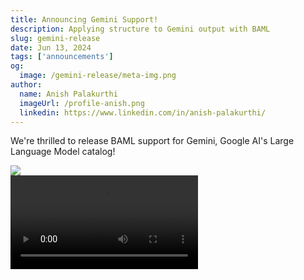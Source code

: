 ```yaml
---
title: Announcing Gemini Support!
description: Applying structure to Gemini output with BAML
slug: gemini-release
date: Jun 13, 2024
tags: ['announcements']
og:
  image: /gemini-release/meta-img.png
author:
  name: Anish Palakurthi
  imageUrl: /profile-anish.png
  linkedin: https://www.linkedin.com/in/anish-palakurthi/
---
```


<div style={{ display: 'flex', alignItems: 'center' }}>
  <p >We're thrilled to release BAML support for Gemini, Google AI's Large Language Model catalog!</p>
</div>
<div style={{ display: 'flex', justifyContent: 'center', alignItems: 'center', padding: '0', margin: '0', width: '100%' }}>
  <img src="/gemini.png" style={{ height: '50px', padding: '0', margin: '0' }} />
</div>




<Video src="/videos/gemini-final.mp4" title="" width={1000} />



The latest Gemini 1.5 Flash and Pro models offer an impressive context window of up to 1 million tokens, provide advanced safety and generation configurations, and support a broader range of multimodal inputs, such as video and audio, outpacing the current capabilities of Anthropic and OpenAI’s public models.

Integrating with Gemini lets BAML users access the latest advancements in large language models, and most importantly, with structure and safety.


### How to add Gemini to your BAML Project:

1. Generate a [Google Generative AI API key](https://ai.google.dev/gemini-api/docs/get-started/tutorial?lang=rest).
2. Add your API key to BAML’s VSCode playground or save it as the `GOOGLE_API_KEY` environment variable.
3. Instantiate a BAML client for Gemini:

    ```baml
    client<llm> MyGeminiClient {
      provider google-ai
      options{
        model "gemini-1.5-pro-001"
      }
    }
    ```

4. Craft your function using the Gemini client:

    ```baml
    function GetOrderInfo(email: Email) -> OrderInfo {
      client MyGeminiClient
      prompt #"
        Given the email below:

        """
        from: {{email.from_address}}
        Email Subject: {{email.subject}}
        Email Body: {{email.body}}
        """

        Convert the email data to JSON format:
        {{ ctx.output_format }}

        Prior to JSON output, describe your reasoning in a step-by-step manner. Here's an example:
        'If we think step by step we can see that ...
         hence the output JSON is:
        {
          ... the json schema ...
        }'
      "#
    }
    ```

5. And finally, effortlessly refine your prompt and data types in our playground and instantly incorporate them into your Python, TypeScript, and Ruby scripts!
